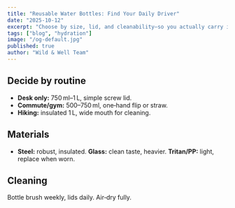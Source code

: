 ```yaml
---
title: "Reusable Water Bottles: Find Your Daily Driver"
date: "2025-10-12"
excerpt: "Choose by size, lid, and cleanability—so you actually carry it."
tags: ["blog", "hydration"]
image: "/og-default.jpg"
published: true
author: "Wild & Well Team"
---
```


## Decide by routine
- **Desk only:** 750 ml–1 L, simple screw lid.  
- **Commute/gym:** 500–750 ml, one‑hand flip or straw.  
- **Hiking:** insulated 1 L, wide mouth for cleaning.

## Materials
- **Steel:** robust, insulated. **Glass:** clean taste, heavier. **Tritan/PP:** light, replace when worn.

## Cleaning
Bottle brush weekly, lids daily. Air‑dry fully.
